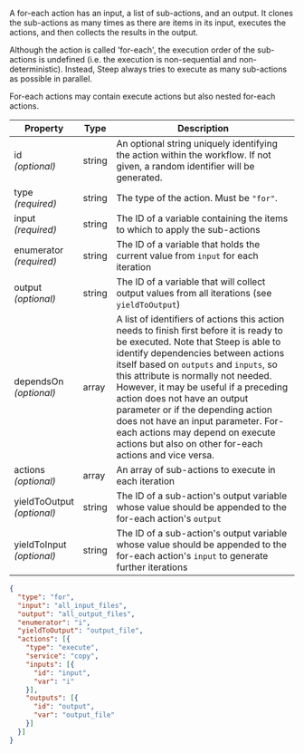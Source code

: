 
A for-each action has an input, a list of sub-actions, and an output. It clones
the sub-actions as many times as there are items in its input, executes the
actions, and then collects the results in the output.

Although the action is called 'for-each', the execution order of the
sub-actions is undefined (i.e. the execution is non-sequential and
non-deterministic). Instead, Steep always tries to execute as many sub-actions
as possible in parallel.

For-each actions may contain execute actions but also nested for-each actions.

| Property                       | Type   | Description
| ------------------------------ | ------ | -----------
| id<br />*(optional)*           | string | An optional string uniquely identifying the action within the workflow. If not given, a random identifier will be generated.
| type<br/>*(required)*          | string | The type of the action. Must be `"for"`.
| input<br/>*(required)*         | string | The ID of a variable containing the items to which to apply the sub-actions
| enumerator<br/>*(required)*    | string | The ID of a variable that holds the current value from `input` for each iteration
| output<br/>*(optional)*        | string | The ID of a variable that will collect output values from all iterations (see `yieldToOutput`)
| dependsOn<br/>*(optional)*     | array  | A list of identifiers of actions this action needs to finish first before it is ready to be executed. Note that Steep is able to identify dependencies between actions itself based on `outputs` and `inputs`, so this attribute is normally not needed. However, it may be useful if a preceding action does not have an output parameter or if the depending action does not have an input parameter. For-each actions may depend on <ScrollLink href="#execute-actions">execute actions</ScrollLink> but also on other for-each actions and vice versa.
| actions<br/>*(optional)*       | array  | An array of sub-actions to execute in each iteration
| yieldToOutput<br/>*(optional)* | string | The ID of a sub-action's output variable whose value should be appended to the for-each action's `output`
| yieldToInput<br/>*(optional)*  | string | The ID of a sub-action's output variable whose value should be appended to the for-each action's `input` to generate further iterations

<CodeExample title="Example:">

```json code-example
{
  "type": "for",
  "input": "all_input_files",
  "output": "all_output_files",
  "enumerator": "i",
  "yieldToOutput": "output_file",
  "actions": [{
    "type": "execute",
    "service": "copy",
    "inputs": [{
      "id": "input",
      "var": "i"
    }],
    "outputs": [{
      "id": "output",
      "var": "output_file"
    }]
  }]
}
```

</CodeExample>
